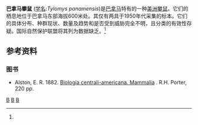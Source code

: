 {{Speciesbox
| taxon = Tylomys panamensis
| binomial_authority = (Gray, 1873)
| image = Oryzomys couesi, Tylomys panamensis.jpg
| image_caption= '''巴拿马攀鼠'''(''Tylomys panamensis'') (下方) 与 {{tsl|en|Oryzomys couesi|库氏稻鼠}}(''Oryzomys couesi'') (上方).<ref>Alston, 1882, plate 15</ref>
| status = DD | status_system = IUCN3.1
| status_ref = <ref name=IUCN>{{IUCN|id=22574 |title=''Tylomys panamensis'' |assessors=Reid, R. & Woodman, N. |version=2015.4 |year=2008 |accessdate=26 November 2013}}</ref>
}}
'''巴拿马攀鼠''' ([[学名|学名]]:''Tylomys panamensis'')是[[巴拿马|巴拿马]]特有的一种[[美洲攀鼠属|美洲攀鼠]]。它们的栖息地位于巴拿马东部海拔600米处。其仅有两具于1950年代采集的标本。它们的具体分布、种群现状、数量及趋势和是否受到威胁完全不明，且分类的有效性存疑。国际自然保护联盟将其列为数据缺乏。<ref name=IUCN/>

==参考资料==
{{reflist}}
===图书===
*Alston, E. R. 1882. [http://books.google.com/books?id=E8NYAAAAMAAJ Biologia centrali-americana. Mammalia] {{Wayback|url=http://books.google.com/books?id=E8NYAAAAMAAJ |date=20140627041003 }}. R.H. Porter, 220 pp.

{{啮齿目小作品}}

{{taxonbar}}
[[Category:_1873年描述的动物|B]]
[[Category:美洲攀鼠属|B]]
[[Category:巴拿馬動物|B]]